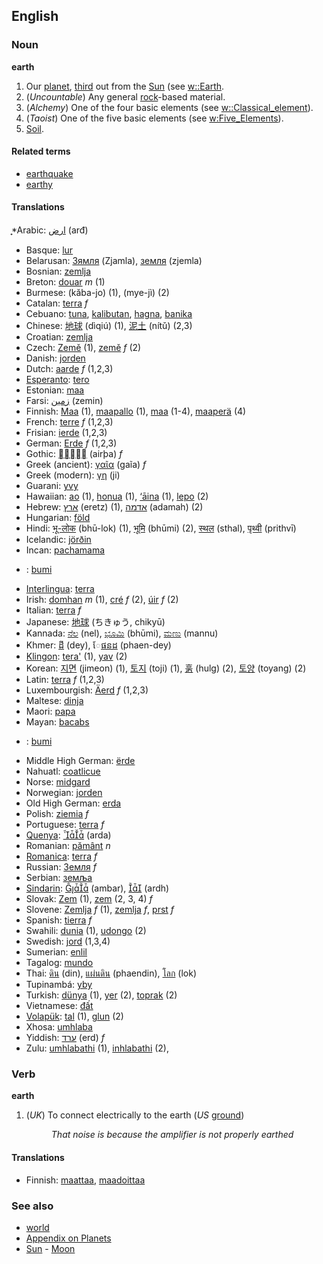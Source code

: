 ==English==
===Noun===
'''earth'''

#Our [[planet]], [[third]] out from the [[Sun]] (see [[w::Earth]].
#(''Uncountable'') Any general [[rock]]-based material.
#(''Alchemy'') One of the four basic elements (see [[w::Classical_element]]).
#(''Taoist'') One of the five basic elements (see [[w:Five_Elements]]).
#[[Soil]].

====Related terms====
*[[earthquake]]
*[[earthy]]

====Translations====
̟*Arabic: [[ارض]] (arđ)
*Basque: [[lur]]
*Belarusan: [[Зямля]] (Zjamla), [[земля]] (zjemla)
*Bosnian: [[zemlja]]
*Breton: [[douar]] ''m'' (1)
*Burmese: (kăba-jo) (1), (mye-jì) (2)
*Catalan: [[terra]] ''f''
*Cebuano: [[tuna]], [[kalibutan]], [[hagna]], [[banika]]
*Chinese: [[地球]] (dìqiú) (1), [[泥土]] (nítǔ) (2,3)
*Croatian: [[zemlja]]
*Czech: [[Země]] (1), [[země]] ''f'' (2) 
*Danish: [[jorden]]
*Dutch: [[aarde]] ''f'' (1,2,3)
*[[Esperanto]]: [[tero]]
*Estonian: [[maa]]
*Farsi: [[زمين]] (zemin)
*Finnish: [[Maa]] (1), [[maapallo]] (1), [[maa]] (1-4), [[maaperä]] (4)
*French: [[terre]] ''f'' (1,2,3)
*Frisian: [[ierde]] (1,2,3)
*German: [[Erde]] ''f'' (1,2,3)
*Gothic: [[]] (airþa) ''f''
*Greek (ancient): [[γαῖα]] (gaĩa) ''f''
*Greek (modern): [[γη]] (ji)
*Guarani: [[yvy]]
*Hawaiian: [[ao]] (1), [[honua]] (1), [[‘āina]] (1), [[lepo]] (2)
*Hebrew: [[ארץ]] (eretz) (1), [[אדמה]] (adamah) (2)
*Hungarian: [[föld]]
*Hindi: [[भू-लोक]] (bhū-lok) (1), [[भूमि]] (bhūmi) (2), [[स्थल]] (sthal), [[पृथ्वी]] (prithvī)
*Icelandic: [[jörðin]]
*Incan: [[pachamama]]
*{{id}}: [[bumi]]
*[[Interlingua]]: [[terra]]
*Irish: [[domhan]] ''m'' (1), [[cré]] ''f'' (2), [[úir]] ''f'' (2)
*Italian: [[terra]] ''f''
*Japanese: [[地球]] (ちきゅう, chikyū)
*Kannada: [[ನೆಲ]] (nel), [[ಭೂಮಿ]] (bhūmi), [[ಮಣು]] (mannu)
*Khmer: [[ដី]] (dey), [[ែផនដ]] (phaen-dey)
*[[Klingon]]: [[tera']] (1), [[yav]] (2)
*Korean: [[지면]] (jimeon) (1), [[토지]] (toji) (1), [[훍]] (hulg) (2), [[토양]] (toyang) (2)
*Latin: [[terra]] ''f'' (1,2,3)
*Luxembourgish: [[Äerd]] ''f'' (1,2,3)
*Maltese: [[dinja]]
*Maori: [[papa]]
*Mayan: [[bacabs]]
*{{ms}}: [[bumi]]
*Middle High German: [[ërde]]
*Nahuatl: [[coatlicue]]
*Norse: [[midgard]]
*Norwegian: [[jorden]]
*Old High German: [[erda]]
*Polish: [[ziemia]] ''f''
*Portuguese: [[terra]] ''f''
*[[Quenya]]: [[]] (arda)
*Romanian: [[pământ]] ''n''
*[[Romanica]]: [[terra]] ''f''
*Russian: [[Земля]] ''f''
*Serbian: [[земља]]
*[[Sindarin]]: [[]] (ambar), [[]] (ardh)
*Slovak: [[Zem]] (1), [[zem]] (2, 3, 4) ''f''
*Slovene: [[Zemlja]] ''f'' (1), [[zemlja]] ''f'', [[prst]] ''f''
*Spanish: [[tierra]] ''f''
*Swahili: [[dunia]] (1), [[udongo]] (2)
*Swedish: [[jord]] (1,3,4)
*Sumerian: [[enlil]]
*Tagalog: [[mundo]]
*Thai: [[ดิน]] (din), [[แผ่นดิน]] (phaendin), [[โลก]] (lok)
*Tupinambá: [[yby]]
*Turkish: [[dünya]] (1), [[yer]] (2), [[toprak]] (2)
*Vietnamese: [[đất]]
*[[Volapük]]: [[tal]] (1), [[glun]] (2)
*Xhosa: [[umhlaba]]
*Yiddish: [[ערד]] (erd) ''f''
*Zulu: [[umhlabathi]] (1), [[inhlabathi]] (2),

===Verb=== <!-- Please confirm, but I distinctly recall hearing it -->
'''earth'''
# (''UK'') To connect electrically to the earth (''US'' [[ground]])
#: ''That noise is because the amplifier is not properly earthed''

====Translations====
*Finnish: [[maattaa]], [[maadoittaa]]

===See also===
*[[world]]
*[[Wiktionary_Appendix:Planets|Appendix on Planets]]
*[[Sun]] - [[Moon]]